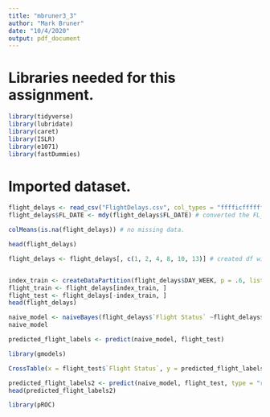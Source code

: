 ```yaml
---
title: "mbruner3_3"
author: "Mark Bruner"
date: "10/4/2020"
output: pdf_document
---
```


# Libraries needed for this assignment.
```r
library(tidyverse)
library(lubridate)
library(caret)
library(ISLR)
library(e1071)
library(fastDummies)
```
# Imported dataset.
```r
flight_delays <- read_csv("FlightDelays.csv", col_types = "fffficfffffff")
flight_delays$FL_DATE <- mdy(flight_delays$FL_DATE) # converted the FL_DATE column to date format.

colMeans(is.na(flight_delays)) # no missing data.

head(flight_delays)
```

```r
flight_delays <- flight_delays[, c(1, 2, 4, 8, 10, 13)] # created df with predictors.


index_train <- createDataPartition(flight_delays$DAY_WEEK, p = .6, list = FALSE)
flight_train <- flight_delays[index_train, ] 
flight_test <- flight_delays[-index_train, ]
head(flight_delays)
```

```r
naive_model <- naiveBayes(flight_delays$`Flight Status` ~flight_delays$CRS_DEP_TIME + flight_delays$CARRIER + flight_delays$DEST + flight_delays$ORIGIN + flight_delays$DAY_WEEK, data = flight_train)
naive_model
```

```r
predicted_flight_labels <- predict(naive_model, flight_test)

library(gmodels)

CrossTable(x = flight_test$`Flight Status`, y = predicted_flight_labels, prop.chisq = FALSE)
```

```r
predicted_flight_labels2 <- predict(naive_model, flight_test, type = "raw")
head(predicted_flight_labels2)
```
```r
library(pROC)
```

